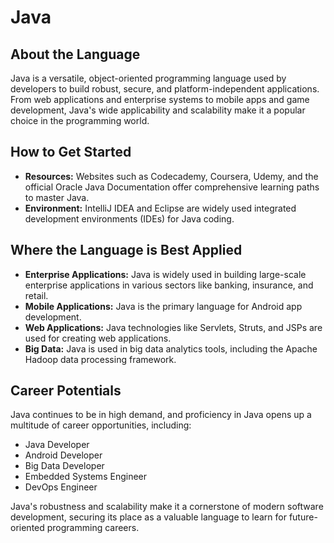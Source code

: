 # Java

## About the Language

Java is a versatile, object-oriented programming language used by developers to build robust, secure, and platform-independent applications. From web applications and enterprise systems to mobile apps and game development, Java's wide applicability and scalability make it a popular choice in the programming world.

## How to Get Started

- **Resources:** Websites such as Codecademy, Coursera, Udemy, and the official Oracle Java Documentation offer comprehensive learning paths to master Java.
- **Environment:** IntelliJ IDEA and Eclipse are widely used integrated development environments (IDEs) for Java coding.

## Where the Language is Best Applied

- **Enterprise Applications:** Java is widely used in building large-scale enterprise applications in various sectors like banking, insurance, and retail.
- **Mobile Applications:** Java is the primary language for Android app development.
- **Web Applications:** Java technologies like Servlets, Struts, and JSPs are used for creating web applications.
- **Big Data:** Java is used in big data analytics tools, including the Apache Hadoop data processing framework.

## Career Potentials

Java continues to be in high demand, and proficiency in Java opens up a multitude of career opportunities, including:

- Java Developer
- Android Developer
- Big Data Developer
- Embedded Systems Engineer
- DevOps Engineer

Java's robustness and scalability make it a cornerstone of modern software development, securing its place as a valuable language to learn for future-oriented programming careers.
